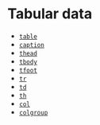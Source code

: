 
<Meta title="Elements/wip/Tabular data" />

# Tabular data

- [`table`](https://developer.mozilla.org/en-US/docs/Web/HTML/Element/table)
- [`caption`](https://developer.mozilla.org/en-US/docs/Web/HTML/Element/caption)
- [`thead`](https://developer.mozilla.org/en-US/docs/Web/HTML/Element/thead)
- [`tbody`](https://developer.mozilla.org/en-US/docs/Web/HTML/Element/tbody)
- [`tfoot`](https://developer.mozilla.org/en-US/docs/Web/HTML/Element/tfoot)
- [`tr`](https://developer.mozilla.org/en-US/docs/Web/HTML/Element/tr)
- [`td`](https://developer.mozilla.org/en-US/docs/Web/HTML/Element/td)
- [`th`](https://developer.mozilla.org/en-US/docs/Web/HTML/Element/th)
- [`col`](https://developer.mozilla.org/en-US/docs/Web/HTML/Element/col)
- [`colgroup`](https://developer.mozilla.org/en-US/docs/Web/HTML/Element/colgroup)
